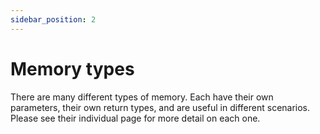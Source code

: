 ```yaml
---
sidebar_position: 2
---
```

# Memory types

There are many different types of memory.
Each have their own parameters, their own return types, and are useful in different scenarios.
Please see their individual page for more detail on each one.
